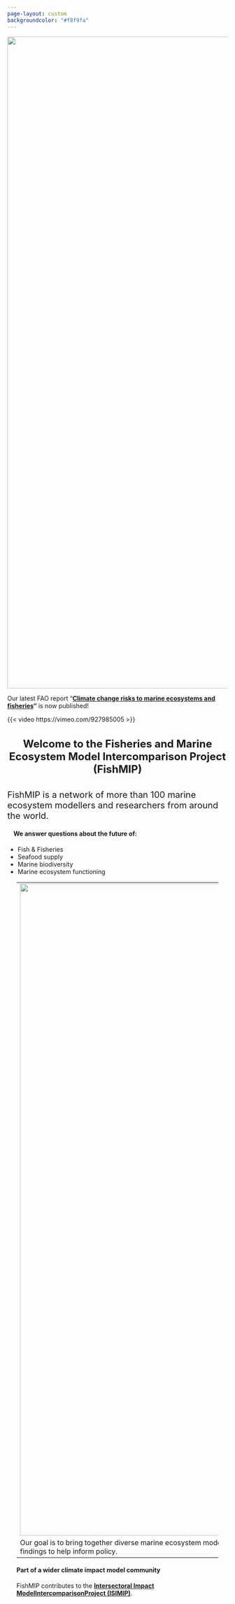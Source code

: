 ```yaml
---
page-layout: custom
backgroundcolor: "#f8f9fa"
---
```


![](images/fush!.jpeg.jpg){.banner fig-align="center" width="1489"}

::: marquee
::: content
Our latest FAO report "[**Climate change risks to marine ecosystems and fisheries**](https://openknowledge.fao.org/items/ae42f17d-4685-4c7e-8e3d-424cea16c8d4)**"** is now published!
:::
:::

{{< video https://vimeo.com/927985005 >}}

<div>

#### **Welcome to the Fisheries and Marine Ecosystem Model Intercomparison Project (FishMIP)** {style="text-align: center; font-size:1.5rem"}

::: {style="font-size: 1.25rem"}
FishMIP is a network of more than 100 marine ecosystem modellers and researchers from around the world.
:::

<div>

#### We answer questions about the future of: {style="margin-left: 1em"}

-   Fish & Fisheries
-   Seafood supply
-   Marine biodiversity
-   Marine ecosystem functioning

</div>

::: {style="margin-left: 1.5em; margin-right: 1.5em"}
|                                                                                                                                                                                                                                |
|------------------------------------------------------------------------|
| ![](nemow.jpg){.column-page fig-align="center" style="padding: 0em" width="1489"}                                                                                                                                              |
| Our goal is to bring together diverse marine ecosystem models to help better understand and project the long-term impacts of climate change on fisheries and marine ecosystems, and to use our findings to help inform policy. |

#### Part of a wider climate impact model community

FishMIP contributes to the [**Intersectoral Impact ModelIntercomparisonProject (ISIMIP)**](https://www.isimip.org/){.email-link}.
:::

</div>
